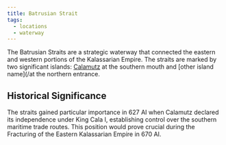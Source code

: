 ```yaml
---
title: Batrusian Strait
tags:
  - locations
  - waterway
---
```


The Batrusian Straits are a strategic waterway that connected the eastern and
western portions of the Kalassarian Empire. The straits are marked by two
significant islands: [Calamutz](/locations/calamutz) at the southern mouth and \[other
island name]\(/at the northern entrance.

## Historical Significance

The straits gained particular importance in 627 AI when Calamutz declared its
independence under King Cala I, establishing control over the southern maritime
trade routes. This position would prove crucial during the Fracturing of the
Eastern Kalassarian Empire in 670 AI.

<Stub />
